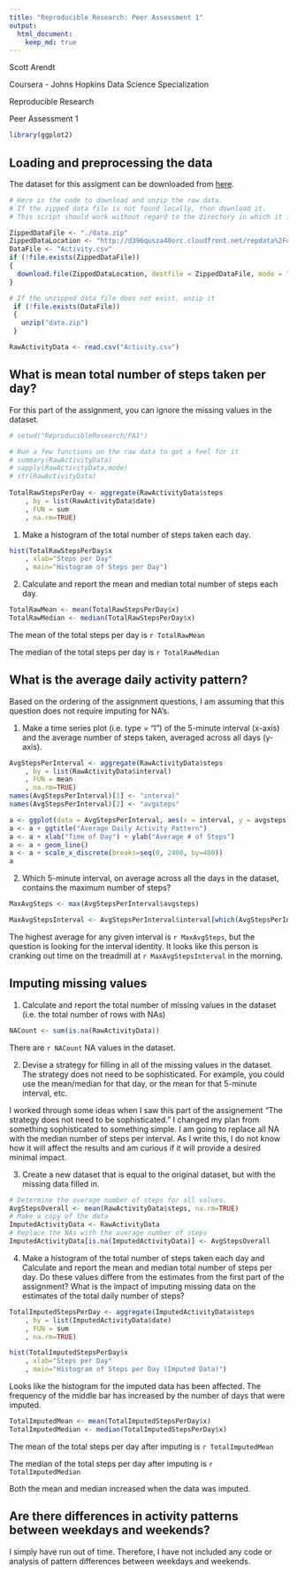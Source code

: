 ```yaml
---
title: "Reproducible Research: Peer Assessment 1"
output: 
  html_document:
    keep_md: true
---
```

Scott Arendt

Coursera - Johns Hopkins Data Science Specialization

Reproducible Research

Peer Assessment 1

```r
library(ggplot2)
```

## Loading and preprocessing the data

The dataset for this assigment can be downloaded from [here][1].

[1]: https://d396qusza40orc.cloudfront.net/repdata%2Fdata%2Factivity.zip


```r
# Here is the code to download and unzip the raw data.
# If the zipped data file is not found locally, then download it.
# This script should work without regard to the directory in which it is run

ZippedDataFile <- "./data.zip"
ZippedDataLocation <- "http://d396qusza40orc.cloudfront.net/repdata%2Fdata%2Factivity.zip"
DataFile <- "Activity.csv"
if (!file.exists(ZippedDataFile))
{
  download.file(ZippedDataLocation, destfile = ZippedDataFile, mode = "wb")
}

# If the unzipped data file does not exist, unzip it
 if (!file.exists(DataFile))
 {
   unzip("data.zip")
 }

RawActivityData <- read.csv("Activity.csv")
```

## What is mean total number of steps taken per day?

For this part of the assignment, you can ignore the missing values in the dataset.

```r
# setwd("ReproducibleResearch/PA1")

# Run a few functions on the raw data to get a feel for it
# summary(RawActivityData)
# sapply(RawActivityData,mode)
# str(RawActivityData)
 
TotalRawStepsPerDay <- aggregate(RawActivityData$steps
    , by = list(RawActivityData$date)
    , FUN = sum
    , na.rm=TRUE)
```

1. Make a histogram of the total number of steps taken each day.

```r
hist(TotalRawStepsPerDay$x
    , xlab="Steps per Day"
    , main="Histogram of Steps per Day")
```

2. Calculate and report the mean and median total number of steps each day.

```r
TotalRawMean <- mean(TotalRawStepsPerDay$x)
TotalRawMedian <- median(TotalRawStepsPerDay$x)
```

The mean of the total steps per day is `r TotalRawMean`

The median of the total steps per day is `r TotalRawMedian`


## What is the average daily activity pattern?
Based on the ordering of the assignment questions, I am assuming that this question does not require imputing for NA's.

1. Make a time series plot (i.e. type = "l") of the 5-minute interval (x-axis) and the average number of steps taken, averaged across all days (y-axis).

```r

AvgStepsPerInterval <- aggregate(RawActivityData$steps
    , by = list(RawActivityData$interval)
    , FUN = mean
    , na.rm=TRUE)
names(AvgStepsPerInterval)[1] <- "interval"
names(AvgStepsPerInterval)[2] <- "avgsteps"

a <- ggplot(data = AvgStepsPerInterval, aes(x = interval, y = avgsteps))
a <- a + ggtitle("Average Daily Activity Pattern") 
a <- a + xlab("Time of Day") + ylab("Average # of Steps")
a <- a + geom_line()
a <- a + scale_x_discrete(breaks=seq(0, 2400, by=400))
a 

```

2. Which 5-minute interval, on average across all the days in the dataset, contains the maximum number of steps?

```r
MaxAvgSteps <- max(AvgStepsPerInterval$avgsteps)

MaxAvgStepsInterval <- AvgStepsPerInterval$interval[which(AvgStepsPerInterval$avgsteps == max(AvgStepsPerInterval$avgsteps))]
```

The highest average for any given interval is `r MaxAvgSteps`, but the question is looking for the interval identity.  It looks like this person is cranking out time on the treadmill at `r MaxAvgStepsInterval` in the morning.


## Imputing missing values


1. Calculate and report the total number of missing values in the dataset (i.e. the total number of rows with NAs)

```r

NACount <- sum(is.na(RawActivityData))

```

There are `r NACount` NA values in the dataset.

2. Devise a strategy for filling in all of the missing values in the dataset.  The strategy does not need to be sophisticated.  For example, you could use the mean/median for that day, or the mean for that 5-minute interval, etc.


I worked through some ideas when I saw this part of the assignement "The strategy does not need to be sophisticated."  I changed my plan from something sophisticated to something simple.  I am going to replace all NA with the median number of steps per interval. As I write this, I do not know how it will affect the results and am curious if it will provide a desired minimal impact.

3. Create a new dataset that is equal to the original dataset, but with the missing data filled in.


```r
# Determine the average number of steps for all values.
AvgStepsOverall <- mean(RawActivityData$steps, na.rm=TRUE)
# Make a copy of the data
ImputedActivityData <- RawActivityData
# Replace the NAs with the average number of steps
ImputedActivityData[is.na(ImputedActivityData)] <- AvgStepsOverall
```

4. Make a histogram of the total number of steps taken each day and Calculate and report the mean and median total number of steps per day.  Do these values differe from the estimates from the first part of the assignment?  What is the impact of imputing missing data on the estimates of the total daily number of steps?

```r
TotalImputedStepsPerDay <- aggregate(ImputedActivityData$steps
    , by = list(ImputedActivityData$date)
    , FUN = sum
    , na.rm=TRUE)

hist(TotalImputedStepsPerDay$x
    , xlab="Steps per Day"
    , main="Histogram of Steps per Day (Imputed Data)")
```

Looks like the histogram for the imputed data has been affected.  The frequency of the middle bar has increased by the number of days that were imputed.

```r
TotalImputedMean <- mean(TotalImputedStepsPerDay$x)
TotalImputedMedian <- median(TotalImputedStepsPerDay$x)
```

The mean of the total steps per day after imputing is `r TotalImputedMean`

The median of the total steps per day after imputing is `r TotalImputedMedian`

Both the mean and median increased when the data was imputed.

## Are there differences in activity patterns between weekdays and weekends?

I simply have run out of time.  Therefore, I have not included any code or analysis of pattern differences between weekdays and weekends.
